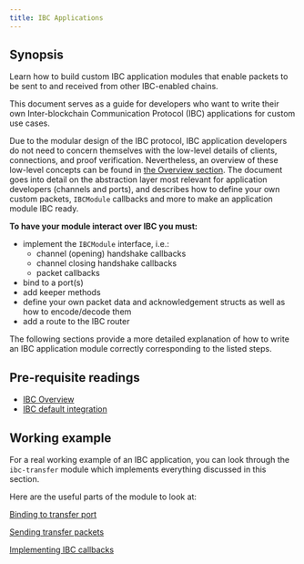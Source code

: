 ```yaml
---
title: IBC Applications
---
```


## Synopsis

Learn how to build custom IBC application modules that enable packets to be sent to and received from other IBC-enabled chains.

This document serves as a guide for developers who want to write their own Inter-blockchain Communication Protocol (IBC) applications for custom use cases.

Due to the modular design of the IBC protocol, IBC application developers do not need to concern themselves with the low-level details of clients, connections, and proof verification. Nevertheless, an overview of these low-level concepts can be found in [the Overview section](/ibc/v4.6.x/ibc/overview).
The document goes into detail on the abstraction layer most relevant for application developers (channels and ports), and describes how to define your own custom packets, `IBCModule` callbacks and more to make an application module IBC ready.

**To have your module interact over IBC you must:**

- implement the `IBCModule` interface, i.e.:
  - channel (opening) handshake callbacks
  - channel closing handshake callbacks
  - packet callbacks
- bind to a port(s)
- add keeper methods
- define your own packet data and acknowledgement structs as well as how to encode/decode them
- add a route to the IBC router

The following sections provide a more detailed explanation of how to write an IBC application
module correctly corresponding to the listed steps.

<Note>

## Pre-requisite readings

- [IBC Overview](/ibc/v4.6.x/ibc/overview)
- [IBC default integration](/ibc/v4.6.x/ibc/integration)

</Note>

## Working example

For a real working example of an IBC application, you can look through the `ibc-transfer` module
which implements everything discussed in this section.

Here are the useful parts of the module to look at:

[Binding to transfer
port](https://github.com/cosmos/ibc-go/blob/main/modules/apps/transfer/keeper/genesis.go)

[Sending transfer
packets](https://github.com/cosmos/ibc-go/blob/main/modules/apps/transfer/keeper/relay.go)

[Implementing IBC
callbacks](https://github.com/cosmos/ibc-go/blob/main/modules/apps/transfer/ibc_module.go)
